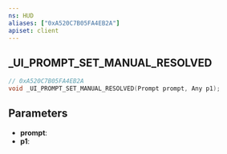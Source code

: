 ```yaml
---
ns: HUD
aliases: ["0xA520C7B05FA4EB2A"]
apiset: client
---
```

## _UI_PROMPT_SET_MANUAL_RESOLVED

```c
// 0xA520C7B05FA4EB2A
void _UI_PROMPT_SET_MANUAL_RESOLVED(Prompt prompt, Any p1);
```


## Parameters
* **prompt**:
* **p1**: